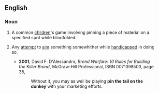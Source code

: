 ==English==

===Noun===
{{en-noun|-|sg=[[pin]] [[the]] [[tail]] [[on]] the [[donkey]]}}

#A common [[child]]ren's game involving pinning a piece of material on a specified spot while blindfolded.
#{{by extension}} Any [[attempt]] to [[aim]] something somewhither while [[handicap]]ped in doing so.
#*'''2001''', David F. D'Alessandro, ''Brand Warfare: 10 Rules for Building the Killer Brand'', McGraw-Hill Professional, ISBN 0071398503, page 35,
#*:Without it, you may as well be playing '''pin the tail on the donkey''' with your marketing efforts.